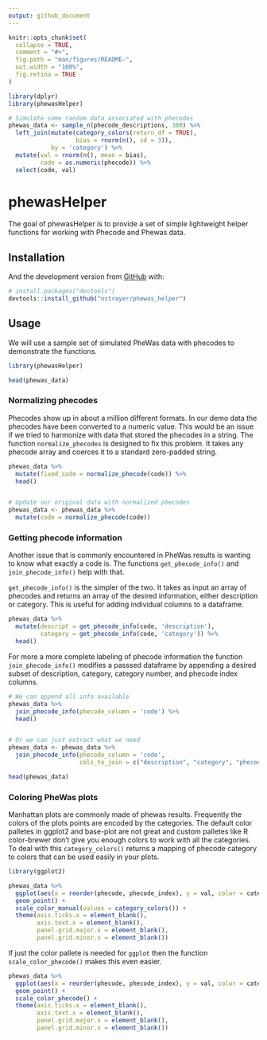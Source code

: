 ```yaml
---
output: github_document
---
```


<!-- README.md is generated from README.Rmd. Please edit that file -->

```r
knitr::opts_chunk$set(
  collapse = TRUE,
  comment = "#>",
  fig.path = "man/figures/README-",
  out.width = "100%",
  fig.retina = TRUE
)

library(dplyr)
library(phewasHelper)

# Simulate some random data associated with phecodes
phewas_data <- sample_n(phecode_descriptions, 300) %>%
  left_join(mutate(category_colors(return_df = TRUE),
                   bias = rnorm(n(), sd = 3)),
            by = 'category') %>% 
  mutate(val = rnorm(n(), mean = bias),
         code = as.numeric(phecode)) %>% 
  select(code, val)
```

# phewasHelper

<!-- badges: start -->
<!-- badges: end -->

The goal of phewasHelper is to provide a set of simple lightweight helper functions for working with Phecode and Phewas data. 

## Installation

And the development version from [GitHub](https://github.com/) with:

``` r
# install.packages("devtools")
devtools::install_github("nstrayer/phewas_helper")
```



## Usage

We will use a sample set of simulated PheWas data with phecodes to demonstrate the functions. 


```r
library(phewasHelper)

head(phewas_data)
```



### Normalizing phecodes

Phecodes show up in about a million different formats. In our demo data the phecodes have been converted to a numeric value. This would be an issue if we tried to harmonize with data that stored the phecodes in a string. The function `normalize_phecodes` is designed to fix this problem. It takes any phecode array and coerces it to a standard zero-padded string. 

```r
phewas_data %>% 
  mutate(fixed_code = normalize_phecode(code)) %>% 
  head()


# Update our original data with normalized phecodes
phewas_data <- phewas_data %>% 
  mutate(code = normalize_phecode(code))
```

### Getting phecode information

Another issue that is commonly encountered in PheWas results is wanting to know what exactly a code is. The functions `get_phecode_info()` and `join_phecode_info()` help with that. 

`get_phecode_info()` is the simpler of the two. It takes as input an array of phecodes and returns an array of the desired information, either description or category. This is useful for adding individual columns to a dataframe. 

```r
phewas_data %>% 
  mutate(descript = get_phecode_info(code, 'description'),
         category = get_phecode_info(code, 'category')) %>% 
  head()
```

For more a more complete labeling of phecode information the function `join_phecode_info()` modifies a passsed dataframe by appending a desired subset of description, category, category number, and phecode index columns. 

```r
# We can append all info available
phewas_data %>% 
  join_phecode_info(phecode_column = 'code') %>% 
  head()


# Or we can just extract what we need
phewas_data <- phewas_data %>% 
  join_phecode_info(phecode_column = 'code',
                    cols_to_join = c("description", "category", "phecode_index"))

head(phewas_data)
```


### Coloring PheWas plots

Manhattan plots are commonly made of phewas results. Frequently the colors of the plots points are encoded by the categories. The default color palletes in ggplot2 and base-plot are not great and custom palletes like R color-brewer don't give you enough colors to work with all the categories. To deal with this `category_colors()` returns a mapping of phecode category to colors that can be used easily in your plots. 

```r
library(ggplot2)

phewas_data %>% 
  ggplot(aes(x = reorder(phecode, phecode_index), y = val, color = category)) +
  geom_point() +
  scale_color_manual(values = category_colors()) +
  theme(axis.ticks.x = element_blank(),
        axis.text.x = element_blank(),
        panel.grid.major.x = element_blank(),
        panel.grid.minor.x = element_blank())
```


If just the color pallete is needed for `ggplot` then the function `scale_color_phecode()` makes this even easier. 

```r
phewas_data %>% 
  ggplot(aes(x = reorder(phecode, phecode_index), y = val, color = category)) +
  geom_point() +
  scale_color_phecode() +
  theme(axis.ticks.x = element_blank(),
        axis.text.x = element_blank(),
        panel.grid.major.x = element_blank(),
        panel.grid.minor.x = element_blank())
```

